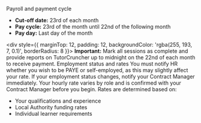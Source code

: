 Payroll and payment cycle
<CardGroup cols={1}>
  <Card title="Payment schedule" icon="calendar">
    <ul>
      <li><strong>Cut-off date:</strong> 23rd of each month</li>
      <li><strong>Pay cycle:</strong> 23rd of the month until 22nd of the following month</li>
      <li><strong>Pay day:</strong> Last day of the month</li>
    </ul>
    <div style={{ marginTop: 12, padding: 12, backgroundColor: 'rgba(255, 193, 7, 0.1)', borderRadius: 8 }}>
      <strong>Important:</strong> Mark all sessions as complete and provide reports on TutorCruncher up to midnight on the 22nd of each month to receive payment.
    </div>
  </Card>
</CardGroup>
Employment status and rates
<CardGroup cols={2}>
  <Card title="PAYE or self-employed" icon="user-check">
    You must notify HR whether you wish to be PAYE or self-employed, as this may slightly affect your rate. If your employment status changes, notify your Contract Manager immediately.
  </Card>
  <Card title="Rate determination" icon="pound-sterling">
    Your hourly rate varies by role and is confirmed with your Contract Manager before you begin. Rates are determined based on:
    <ul>
      <li>Your qualifications and experience</li>
      <li>Local Authority funding rates</li>
      <li>Individual learner requirements</li>
    </ul>
  </Card>
</CardGroup>

